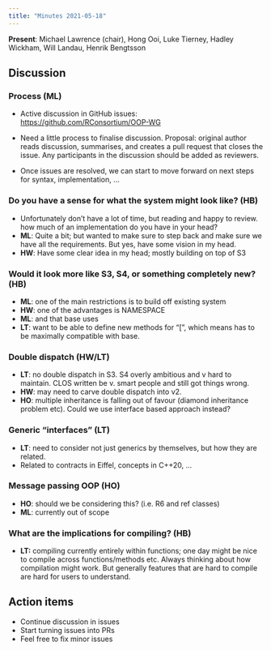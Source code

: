 ```yaml
---
title: "Minutes 2021-05-18"
---
```


**Present**: Michael Lawrence (chair), Hong Ooi, Luke Tierney, Hadley Wickham, Will Landau, Henrik Bengtsson

## Discussion

### Process (ML)

-   Active discussion in GitHub issues: <https://github.com/RConsortium/OOP-WG>

-   Need a little process to finalise discussion. Proposal: original author reads discussion, summarises, and creates a pull request that closes the issue. Any participants in the discussion should be added as reviewers.

-   Once issues are resolved, we can start to move forward on next steps for syntax, implementation, ...

### Do you have a sense for what the system might look like? (HB)

-   Unfortunately don't have a lot of time, but reading and happy to review. how much of an implementation do you have in your head?
-   **ML**: Quite a bit; but wanted to make sure to step back and make sure we have all the requirements. But yes, have some vision in my head.
-   **HW**: Have some clear idea in my head; mostly building on top of S3

### Would it look more like S3, S4, or something completely new? (HB)

-   **ML**: one of the main restrictions is to build off existing system
-   **HW**: one of the advantages is NAMESPACE
-   **ML**: and that base uses
-   **LT**: want to be able to define new methods for "[", which means has to be maximally compatible with base.

### Double dispatch (HW/LT)

-   **LT**: no double dispatch in S3. S4 overly ambitious and v hard to maintain. CLOS written be v. smart people and still got things wrong.
-   **HW**: may need to carve double dispatch into v2.
-   **HO**: multiple inheritance is falling out of favour (diamond inheritance problem etc). Could we use interface based approach instead?

### Generic "interfaces" (LT)

-   **LT**: need to consider not just generics by themselves, but how they are related.
-   Related to contracts in Eiffel, concepts in C++20, \...

### Message passing OOP (HO)

-   **HO**: should we be considering this? (i.e. R6 and ref classes)
-   **ML**: currently out of scope

### What are the implications for compiling? (HB)

-   **LT:** compiling currently entirely within functions; one day might be nice to compile across functions/methods etc. Always thinking about how compilation might work. But generally features that are hard to compile are hard for users to understand.

## Action items

-   Continue discussion in issues
-   Start turning issues into PRs
-   Feel free to fix minor issues
